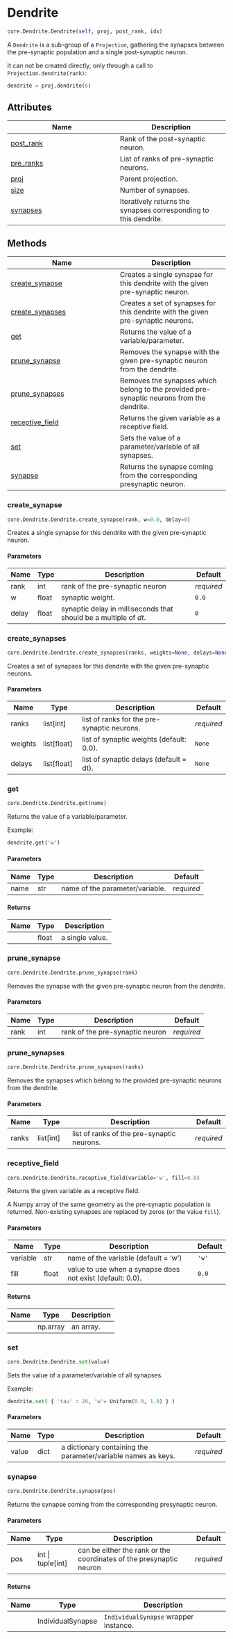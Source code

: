 # Dendrite { #ANNarchy.core.Dendrite.Dendrite }

```python
core.Dendrite.Dendrite(self, proj, post_rank, idx)
```

A `Dendrite` is a sub-group of a `Projection`, gathering the synapses between the pre-synaptic population and a single post-synaptic neuron.

It can not be created directly, only through a call to ``Projection.dendrite(rank)``:

```python
dendrite = proj.dendrite(6)
```

## Attributes

| Name | Description |
| --- | --- |
| [post_rank](#ANNarchy.core.Dendrite.Dendrite.post_rank) | Rank of the post-synaptic neuron. |
| [pre_ranks](#ANNarchy.core.Dendrite.Dendrite.pre_ranks) | List of ranks of pre-synaptic neurons. |
| [proj](#ANNarchy.core.Dendrite.Dendrite.proj) | Parent projection. |
| [size](#ANNarchy.core.Dendrite.Dendrite.size) | Number of synapses. |
| [synapses](#ANNarchy.core.Dendrite.Dendrite.synapses) | Iteratively returns the synapses corresponding to this dendrite. |

## Methods

| Name | Description |
| --- | --- |
| [create_synapse](#ANNarchy.core.Dendrite.Dendrite.create_synapse) | Creates a single synapse for this dendrite with the given pre-synaptic neuron. |
| [create_synapses](#ANNarchy.core.Dendrite.Dendrite.create_synapses) | Creates a set of synapses for this dendrite with the given pre-synaptic neurons. |
| [get](#ANNarchy.core.Dendrite.Dendrite.get) | Returns the value of a variable/parameter. |
| [prune_synapse](#ANNarchy.core.Dendrite.Dendrite.prune_synapse) | Removes the synapse with the given pre-synaptic neuron from the dendrite. |
| [prune_synapses](#ANNarchy.core.Dendrite.Dendrite.prune_synapses) | Removes the synapses which belong to the provided pre-synaptic neurons from the dendrite. |
| [receptive_field](#ANNarchy.core.Dendrite.Dendrite.receptive_field) | Returns the given variable as a receptive field. |
| [set](#ANNarchy.core.Dendrite.Dendrite.set) | Sets the value of a parameter/variable of all synapses. |
| [synapse](#ANNarchy.core.Dendrite.Dendrite.synapse) | Returns the synapse coming from the corresponding presynaptic neuron. |

### create_synapse { #ANNarchy.core.Dendrite.Dendrite.create_synapse }

```python
core.Dendrite.Dendrite.create_synapse(rank, w=0.0, delay=0)
```

Creates a single synapse for this dendrite with the given pre-synaptic neuron.

#### Parameters {.doc-section .doc-section-parameters}

| Name   | Type   | Description                                                       | Default    |
|--------|--------|-------------------------------------------------------------------|------------|
| rank   | int    | rank of the pre-synaptic neuron                                   | _required_ |
| w      | float  | synaptic weight.                                                  | `0.0`      |
| delay  | float  | synaptic delay in milliseconds that should be a multiple of *dt*. | `0`        |

### create_synapses { #ANNarchy.core.Dendrite.Dendrite.create_synapses }

```python
core.Dendrite.Dendrite.create_synapses(ranks, weights=None, delays=None)
```

Creates a set of synapses for this dendrite with the given pre-synaptic neurons.

#### Parameters {.doc-section .doc-section-parameters}

| Name    | Type          | Description                                 | Default    |
|---------|---------------|---------------------------------------------|------------|
| ranks   | list\[int\]   | list of ranks for the pre-synaptic neurons. | _required_ |
| weights | list\[float\] | list of synaptic weights (default: 0.0).    | `None`     |
| delays  | list\[float\] | list of synaptic delays (default = dt).     | `None`     |

### get { #ANNarchy.core.Dendrite.Dendrite.get }

```python
core.Dendrite.Dendrite.get(name)
```

Returns the value of a variable/parameter.

Example:

```python
dendrite.get('w')
```

#### Parameters {.doc-section .doc-section-parameters}

| Name   | Type   | Description                     | Default    |
|--------|--------|---------------------------------|------------|
| name   | str    | name of the parameter/variable. | _required_ |

#### Returns {.doc-section .doc-section-returns}

| Name   | Type   | Description     |
|--------|--------|-----------------|
|        | float  | a single value. |

### prune_synapse { #ANNarchy.core.Dendrite.Dendrite.prune_synapse }

```python
core.Dendrite.Dendrite.prune_synapse(rank)
```

Removes the synapse with the given pre-synaptic neuron from the dendrite.

#### Parameters {.doc-section .doc-section-parameters}

| Name   | Type   | Description                     | Default    |
|--------|--------|---------------------------------|------------|
| rank   | int    | rank of the pre-synaptic neuron | _required_ |

### prune_synapses { #ANNarchy.core.Dendrite.Dendrite.prune_synapses }

```python
core.Dendrite.Dendrite.prune_synapses(ranks)
```

Removes the synapses which belong to the provided pre-synaptic neurons from the dendrite.

#### Parameters {.doc-section .doc-section-parameters}

| Name   | Type        | Description                                | Default    |
|--------|-------------|--------------------------------------------|------------|
| ranks  | list\[int\] | list of ranks of the pre-synaptic neurons. | _required_ |

### receptive_field { #ANNarchy.core.Dendrite.Dendrite.receptive_field }

```python
core.Dendrite.Dendrite.receptive_field(variable='w', fill=0.0)
```

Returns the given variable as a receptive field.

A Numpy array of the same geometry as the pre-synaptic population is returned. 
Non-existing synapses are replaced by zeros (or the value ``fill``).

#### Parameters {.doc-section .doc-section-parameters}

| Name     | Type   | Description                                                | Default   |
|----------|--------|------------------------------------------------------------|-----------|
| variable | str    | name of the variable (default = 'w')                       | `'w'`     |
| fill     | float  | value to use when a synapse does not exist (default: 0.0). | `0.0`     |

#### Returns {.doc-section .doc-section-returns}

| Name   | Type     | Description   |
|--------|----------|---------------|
|        | np.array | an array.     |

### set { #ANNarchy.core.Dendrite.Dendrite.set }

```python
core.Dendrite.Dendrite.set(value)
```

Sets the value of a parameter/variable of all synapses.

Example:

```python
dendrite.set( { 'tau' : 20, 'w'= Uniform(0.0, 1.0) } )
```

#### Parameters {.doc-section .doc-section-parameters}

| Name   | Type   | Description                                                   | Default    |
|--------|--------|---------------------------------------------------------------|------------|
| value  | dict   | a dictionary containing the parameter/variable names as keys. | _required_ |

### synapse { #ANNarchy.core.Dendrite.Dendrite.synapse }

```python
core.Dendrite.Dendrite.synapse(pos)
```

Returns the synapse coming from the corresponding presynaptic neuron.

#### Parameters {.doc-section .doc-section-parameters}

| Name   | Type                | Description                                                         | Default    |
|--------|---------------------|---------------------------------------------------------------------|------------|
| pos    | int \| tuple\[int\] | can be either the rank or the coordinates of the presynaptic neuron | _required_ |

#### Returns {.doc-section .doc-section-returns}

| Name   | Type              | Description                           |
|--------|-------------------|---------------------------------------|
|        | IndividualSynapse | `IndividualSynapse` wrapper instance. |